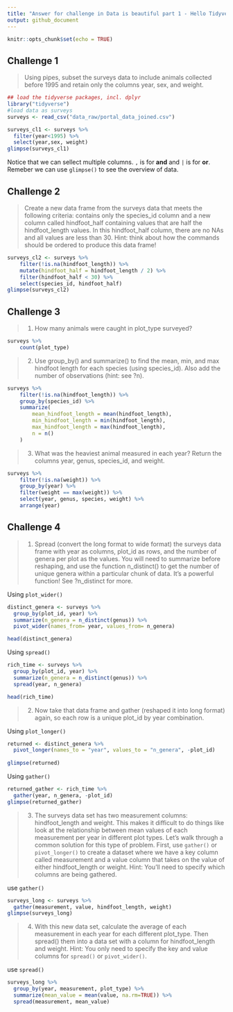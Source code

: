 ```yaml
---
title: "Answer for challenge in Data is beautiful part 1 - Hello Tidyverse! : R Seriesr"
output: github_document
---
```


```r
knitr::opts_chunk$set(echo = TRUE)
```

## Challenge 1

> Using pipes, subset the surveys data to include animals collected before 1995 and retain only the columns year, sex, and weight.


```r
## load the tidyverse packages, incl. dplyr
library("tidyverse")
#load data as surveys
surveys <- read_csv("data_raw/portal_data_joined.csv")
```

```r
surveys_cl1 <- surveys %>%
  filter(year<1995) %>%
  select(year,sex, weight)
glimpse(surveys_cl1)
```

Notice that we can sellect multiple columns. `,` is for **and** and `|` is for **or**. Remeber we can use `glimpse()` to see the overview of data.

## Challenge 2

> Create a new data frame from the surveys data that meets the following criteria: contains only the species_id column and a new column called hindfoot_half containing values that are half the hindfoot_length values. In this hindfoot_half column, there are no NAs and all values are less than 30.
Hint: think about how the commands should be ordered to produce this data frame!


```r
surveys_cl2 <- surveys %>%
    filter(!is.na(hindfoot_length)) %>%
    mutate(hindfoot_half = hindfoot_length / 2) %>%
    filter(hindfoot_half < 30) %>%
    select(species_id, hindfoot_half)
glimpse(surveys_cl2)
```

## Challenge 3

>
1. How many animals were caught in plot_type surveyed?

```r
surveys %>%
    count(plot_type) 
```
>
2. Use group_by() and summarize() to find the mean, min, and max hindfoot length for each species (using species_id). Also add the number of observations (hint: see ?n).

```r
surveys %>%
    filter(!is.na(hindfoot_length)) %>%
    group_by(species_id) %>%
    summarize(
        mean_hindfoot_length = mean(hindfoot_length),
        min_hindfoot_length = min(hindfoot_length),
        max_hindfoot_length = max(hindfoot_length),
        n = n()
    )
```

>
3. What was the heaviest animal measured in each year? Return the columns year, genus, species_id, and weight.

```r
surveys %>%
    filter(!is.na(weight)) %>%
    group_by(year) %>%
    filter(weight == max(weight)) %>%
    select(year, genus, species, weight) %>%
    arrange(year)
```

## Challenge 4

>
1. Spread (convert the long format to wide format) the surveys data frame with year as columns, plot_id as rows, and the number of genera per plot as the values. You will need to summarize before reshaping, and use the function n_distinct() to get the number of unique genera within a particular chunk of data. It’s a powerful function! See ?n_distinct for more.

Using `plot_wider()`

```r
distinct_genera <- surveys %>%
  group_by(plot_id, year) %>%
  summarize(n_genera = n_distinct(genus)) %>%
  pivot_wider(names_from= year, values_from= n_genera)

head(distinct_genera)
```

Using `spread()`

```r
rich_time <- surveys %>%
  group_by(plot_id, year) %>%
  summarize(n_genera = n_distinct(genus)) %>%
  spread(year, n_genera)

head(rich_time)
```


>
2. Now take that data frame and gather (reshaped it into long format) again, so each row is a unique plot_id by year combination.

Using `plot_longer()`
```r
returned <- distinct_genera %>% 
  pivot_longer(names_to = "year", values_to = "n_genera", -plot_id)
  
glimpse(returned)
```

Using `gather()`
```r
returned_gather <- rich_time %>%
  gather(year, n_genera, -plot_id)
glimpse(returned_gather)
```

>
3. The surveys data set has two measurement columns: hindfoot_length and weight. This makes it difficult to do things like look at the relationship between mean values of each measurement per year in different plot types. Let’s walk through a common solution for this type of problem. First, use `gather()` or `pivot_longer()` to create a dataset where we have a key column called measurement and a value column that takes on the value of either hindfoot_length or weight. Hint: You’ll need to specify which columns are being gathered.


use `gather()`
```r
surveys_long <- surveys %>%
  gather(measurement, value, hindfoot_length, weight)
glimpse(surveys_long)
```

>
4. With this new data set, calculate the average of each measurement in each year for each different plot_type. Then spread() them into a data set with a column for hindfoot_length and weight. Hint: You only need to specify the key and value columns for `spread()` or `pivot_wider()`.

use `spread()`

```r
surveys_long %>%
  group_by(year, measurement, plot_type) %>%
  summarize(mean_value = mean(value, na.rm=TRUE)) %>%
  spread(measurement, mean_value)
```



